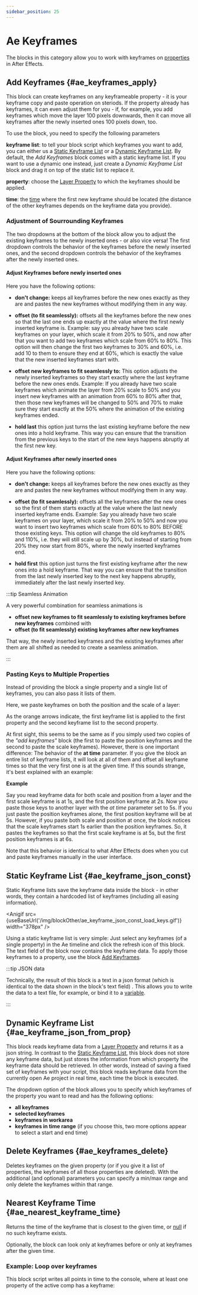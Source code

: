```yaml
---
sidebar_position: 25
---
```



# Ae Keyframes

The blocks in this category allow you to work with keyframes on [properties](aeLayerProperties.mdx) in After Effects. 

## Add Keyframes {#ae_keyframes_apply}

<RetinaImg
  src="/img/blockScreenshots/AeKeyframes/ae_keyframes_apply.png"
  alt="Block ae_keyframes_apply"
/>

This block can create keyframes on any keyframeable property - it is your keyframe copy and paste operation on steriods. If the property already has keyframes, it can even adjust them for you - if, for example, you add keyframes which move the layer 100 pixels downwards, then it can move all keyframes after the newly inserted ones 100 pixels down, too.

To use the block, you need to specify the following parameters

**keyframe list**: to tell your block script which keyframes you want to add, you can either us a [Static Keyframe List](#ae_keyframe_json_const) or a [Dynamic Keyframe List](#ae_keyframe_json_from_prop). By default, the *Add Keyframes* block comes with a static keyframe list. If you want to use a dynamic one instead, just create a *Dynamic Keyframe List* block and drag it on top of the static list to replace it.

**property**: choose the [Layer Property](aeLayerProperties.mdx#ae_layer_properties_access) to which the keyframes should be applied.

**time**: the [time](aeTime.mdx) where the first new keyframe should be located (the distance of the other keyframes depends on the keyframe data you provide).

### Adjustment of Sourrounding Keyframes

The two dropdowns at the bottom of the block allow you to adjust the existing keyframes to the newly inserted ones - or also vice versa! The first dropdown controls the behavior of the keyframes before the newly inserted ones, and the second dropdown controls the behavior of the keyframes after the newly inserted ones.

#### Adjust Keyframes before newly inserted ones

<RetinaImg src="/img/blockOther/ae_keyframes_apply_merge_option.png" alt="Merge Options Keys before"/>

Here you have the following options:
- **don't change:** keeps all keyframes before the new ones exactly as they are and pastes the new keyframes without modifying them in any way.
- **offset (to fit seamlessly):** offsets all the keyframes before the new ones so that the last one ends up exactly at the value where the first newly inserted keyframe is. Example: say you already have two scale keyframes on your layer, which scale it from 20% to 50%, and now after that you want to add two keyframes which scale from 60% to 80%. This option will then change the first two keyframes to 30% and 60%, i.e. add 10 to them to ensure they end at 60%, which is exactly the value that the new inserted keyframes start with.
- **offset new keyframes to fit seamlessly to:** This option adjusts the newly inserted keyframes so they start exactly where the last keyframe before the new ones ends. Example: If you already have two scale keyframes which animate the layer from 20% scale to 50% and you insert new keyframes with an animation from 60% to 80% after that, then those new keyframes will be changed to 50% and 70% to make sure they start exactly at the 50% where the animation of the existing keyframes ended.

- **hold last** this option just turns the last existing keyframe before the new ones into a hold keyframe. This way you can ensure that the transition from the previous keys to the start of the new keys happens abruptly at the first new key.

#### Adjust Keyframes after newly inserted ones

<RetinaImg src="/img/blockOther/ae_keyframes_apply_merge_option_2.png" alt="Merge Options Keys after"/>

Here you have the following options:

- **don't change:** keeps all keyframes before the new ones exactly as they are and pastes the new keyframes without modifying them in any way.
- **offset (to fit seamlessly):** offsets all the keyframes after the new ones so the first of them starts exactly at the value where the last newly inserted keyframe ends. Example: Say you already have two scale keyframes on your layer, which scale it from 20% to 50% and now you want to insert two keyframes which scale from 60% to 80% BEFORE those existing keys. This option will change the old keyframes to 80% and 110%, i.e. they will still scale up by 30%, but instead of starting from 20% they now start from 80%, where the newly inserted keyframes end.

- **hold first** this option just turns the first existing keyframe after the new ones into a hold keyframe. That way you can ensure that the transition from the last newly inserted key to the next key happens abruptly, immediately after the last newly inserted key.

:::tip Seamless Animation

A very powerful combination for seamless animations is 

- **offset new keyframes to fit seamlessly to existing keyframes before new keyframes** combined with
- **offset (to fit seamlessly) existing keyframes after new keyframes**

That way, the newly inserted keyframes and the existing keyframes after them are all shifted as needed to create a seamless animation.

:::


### Pasting Keys to Multiple Properties

Instead of providing the block a single property and a single list of keyframes, you can also pass it lists of them.

Here, we paste keyframes on both the position and the scale of a layer:

<RetinaImg src="/img/blockOther/ae_keyframes_apply_example_multiple_props.png" alt="pasting keyframes on multiple properties"/>

As the orange arrows indicate, the first keyframe list is applied to the first property and the second keyframe list to the second property.

At first sight, this seems to be the same as if you simply used two copies of the *"add keyframes"* block (the first to paste the position keyframes and the second to paste the scale keyframes). However, there is one important difference:
The behavior of the **at time** parameter. If you give the block an entire list of keyframe lists, it will look at all of them and offset all keyframe times so that the very first one is at the given time. If this sounds strange, it's best explained with an example:

**Example**

Say you read keyframe data for both scale and position from a layer and the first scale keyframe is at 1s, and the first position keyframe at 2s. 
Now you paste those keys to another layer with the *at time* parameter set to 5s. If you just paste the position keyframes alone, the first position keyframe will be at 5s.
However, if you paste both scale and position at once, the block notices that the scale keyframes start 1s earlier than the position keyframes. So, it pastes the keyframes so that the first scale keyframe is at 5s, but the first position keyframes is at 6s.

Note that this behavior is identical to what After Effects does when you cut and paste keyframes manually in the user interface.




## Static Keyframe List {#ae_keyframe_json_const}

<RetinaImg
  src="/img/blockScreenshots/AeKeyframes/ae_keyframe_json_const.png"
  alt="Block ae_keyframe_json_const"
/>

Static Keyframe lists save the keyframe data inside the block - in other words, they contain a hardcoded list of keyframes (including all easing information). 

<Anigif src={useBaseUrl('/img/blockOther/ae_keyframe_json_const_load_keys.gif')} width="378px" />

Using a static keyframe list is very simple: Just select any keyframes (of a single property) in the Ae timeline and click the refresh icon of this block. The text field of the block now contains the keyframe data. To apply those keyframes to a property, use the block [Add Keyframes](#ae_keyframes_apply). 

:::tip JSON data

Technically, the result of this block is a text in a json format (which is identical to the data shown in the block's text field) . This allows you to write the data to a text file, for example, or bind it to a [variable](variables.mdx).

:::


## Dynamic Keyframe List {#ae_keyframe_json_from_prop}

<RetinaImg
  src="/img/blockScreenshots/AeKeyframes/ae_keyframe_json_from_prop.png"
  alt="Block ae_keyframe_json_from_prop"
/>

This block reads keyframe data from a [Layer Property](aeLayerProperties.mdx#ae_layer_properties_access) and returns it as a json string.
In contrast to the [Static Keyframe List](#ae_keyframe_json_const), this block does not store any keyframe data, but just stores the information from which property the keyframe data should be retrieved. In other words, instead of saving a fixed set of keyframes with your script, this block reads keyframe data from the currently open Ae project in real time, each time the block is executed.



The dropdown option of the block allows you to specify which keyframes of the property you want to read and has the following options:
- **all keyframes**
- **selected keyframes**
- **keyframes in workarea**
- **keyframes in time range** (if you choose this, two more options appear to select a start and end time)


## Delete Keyframes {#ae_keyframes_delete}

<RetinaImg
  src="/img/blockScreenshots/AeKeyframes/ae_keyframes_delete.png"
  alt="Block ae_keyframes_delete"
/>

Deletes keyframes on the given property (or if you give it a list of properties, the keyframes of all those properties are deleted).
With the additional (and optional) parameters you can specify a min/max range and only delete the keyframes within that range.

## Nearest Keyframe Time {#ae_nearest_keyframe_time}

<RetinaImg
  src="/img/blockScreenshots/AeKeyframes/ae_nearest_keyframe_time.png"
  alt="Block ae_nearest_keyframe_time"
/>

Returns the time of the keyframe that is closest to the given time, or [null](/block-reference/logic.mdx#logic_null) if no such keyframe exists.

Optionally, the block can look only at keyframes before or only at keyframes after the given time.

### Example: Loop over keyframes

This block script writes all points in time to the console, where at least one property of the active comp has a keyframe:

<RetinaImg
  src="/img/blockOther/ae_nearest_keyframe_time_example.png"
  alt="After Effects script: Loop over Keyframes"
/>
